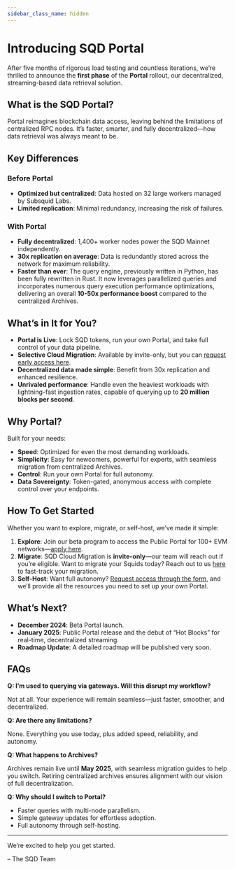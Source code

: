 ```yaml
---
sidebar_class_name: hidden
---
```


# Introducing SQD Portal

After five months of rigorous load testing and countless iterations, we’re thrilled to announce the **first phase** of the **Portal** rollout, our decentralized, streaming-based data retrieval solution.

## What is the SQD Portal?

Portal reimagines blockchain data access, leaving behind the limitations of centralized RPC nodes. It’s faster, smarter, and fully decentralized—how data retrieval was always meant to be.

## Key Differences

### Before Portal

- **Optimized but centralized**: Data hosted on 32 large workers managed by Subsquid Labs.
- **Limited replication**: Minimal redundancy, increasing the risk of failures.

### With Portal

- **Fully decentralized**: 1,400+ worker nodes power the SQD Mainnet independently.
- **30x replication on average**: Data is redundantly stored across the network for maximum reliability.
- **Faster than ever**: The query engine, previously written in Python, has been fully rewritten in Rust. It now leverages parallelized queries and incorporates numerous query execution performance optimizations, delivering an overall **10-50x performance boost** compared to the centralized Archives.

## What’s in It for You?

- **Portal is Live**: Lock SQD tokens, run your own Portal, and take full control of your data pipeline.
- **Selective Cloud Migration**: Available by invite-only, but you can [request early access here](https://app.deform.cc/form/e2a440fd-b892-4c8a-a56a-4e5c7b503257).
- **Decentralized data made simple**: Benefit from 30x replication and enhanced resilience.
- **Unrivaled performance**: Handle even the heaviest workloads with lightning-fast ingestion rates, capable of querying up to **20 million blocks per second**.

## Why Portal?

Built for your needs:

- **Speed**: Optimized for even the most demanding workloads.
- **Simplicity**: Easy for newcomers, powerful for experts, with seamless migration from centralized Archives.
- **Control**: Run your own Portal for full autonomy.
- **Data Sovereignty**: Token-gated, anonymous access with complete control over your endpoints.

## How To Get Started

Whether you want to explore, migrate, or self-host, we’ve made it simple:

1. **Explore**: Join our beta program to access the Public Portal for 100+ EVM networks—[apply here](https://app.deform.cc/form/e2a440fd-b892-4c8a-a56a-4e5c7b503257).
2. **Migrate**: SQD Cloud Migration is **invite-only**—our team will reach out if you’re eligible. Want to migrate your Squids today? Reach out to us [here](https://app.deform.cc/form/e2a440fd-b892-4c8a-a56a-4e5c7b503257) to fast-track your migration.
3. **Self-Host**: Want full autonomy? [Request access through the form](https://app.deform.cc/form/e2a440fd-b892-4c8a-a56a-4e5c7b503257), and we’ll provide all the resources you need to set up your own Portal.

## What’s Next?

- **December 2024**: Beta Portal launch.
- **January 2025**: Public Portal release and the debut of “Hot Blocks” for real-time, decentralized streaming.
- **Roadmap Update**: A detailed roadmap will be published very soon.

## FAQs

**Q: I’m used to querying via gateways. Will this disrupt my workflow?**

Not at all. Your experience will remain seamless—just faster, smoother, and decentralized.

**Q: Are there any limitations?**

None. Everything you use today, plus added speed, reliability, and autonomy.

**Q: What happens to Archives?**

Archives remain live until **May 2025**, with seamless migration guides to help you switch. Retiring centralized archives ensures alignment with our vision of full decentralization.

**Q: Why should I switch to Portal?**

- Faster queries with multi-node parallelism.
- Simple gateway updates for effortless adoption.
- Full autonomy through self-hosting.

---

We’re excited to help you get started.

– The SQD Team


